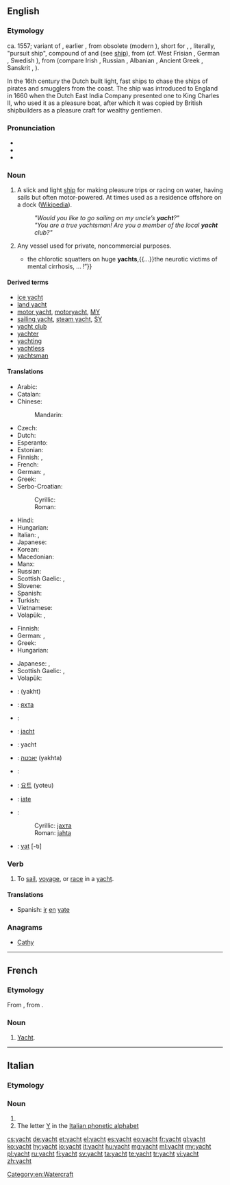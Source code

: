 {{also|Yacht}}
==English==

===Etymology===
ca. 1557; variant of {{term|yaught|lang=en}}, earlier {{term|yeaghe|lang=en||light, fast-sailing ship}}, from obsolete {{etyl|nl|en}} {{term|jaghte|jaght(e)|lang=nl|hunt}} (modern {{term|jacht|lang=nl}}), short for {{term|jaghtschip|lang=nl}}, {{term|jageschip|lang=nl||light sailing vessel, fast pirate ship}}, literally, "pursuit ship", compound of {{term|jagen|lang=nl||to hunt, chase}} and {{term|schip|lang=nl||ship}} (see [[ship]]), from {{etyl|gem-pro|en}} {{recons|jagōnan|lang=gem-pro}} (cf. West Frisian {{term|jeie|lang=fy}}, German {{term|jagen|lang=de}}, Swedish {{term|jaga|lang=sv}}), from {{etyl|ine-pro|en}} {{recons|yegʰo-|lang=ine-pro}} (compare Irish {{term|éad|lang=ga||jealousy}}, Russian {{term|ярый|tr=âryj||furious}}, Albanian {{term|gjah|lang=sq||hunt}}, Ancient Greek {{term|ζητέω|tr=zētéō||to search, seek|lang=grc}}, Sanskrit {{term|यवन|tr=yāvana||barbarian; agressor|lang=sa}}, {{term|यत्न||zeal|tr=yātna|lang=sa}}).

In the 16th century the Dutch built light, fast ships to chase the ships of pirates and smugglers from the coast. The ship was introduced to England in 1660 when the Dutch East India Company presented one to King Charles II, who used it as a pleasure boat, after which it was copied by British shipbuilders as a pleasure craft for wealthy gentlemen.

===Pronunciation===
* {{IPA|/jɒt/}}
* {{audio|en-us-yacht.ogg|Audio (US)}}
* {{rhymes|ɒt}}

===Noun===
{{en-noun}}

# A slick and light [[ship]] for making pleasure trips or racing on water, having sails but often motor-powered. At times used as a residence offshore on a dock ([[w:Yacht|Wikipedia]]).
#: '' "Would you like to go sailing on my uncle’s '''yacht'''?" ''
#: '' "You are a true yachtsman! Are you a member of the local '''yacht''' club?"''
# Any vessel used for private, noncommercial purposes.
#*{{quote-book|year=1907|author=[[w:Robert W. Chambers|Robert Chambers]]
|title=The Younger Set
|chapter=6|url=http://openlibrary.org/works/OL8127246W
|passage=“I don't mean all of your friends—only a small proportion—which, however, connects your circle with that deadly, idle, brainless bunch—the insolent chatterers at the opera,{{...}}the chlorotic squatters on huge '''yachts''',{{...}}the neurotic victims of mental cirrhosis, … !”}}

====Derived terms====
* [[ice yacht]]
* [[land yacht]]
* [[motor yacht]], [[motoryacht]], [[MY]]
* [[sailing yacht]], [[steam yacht]], [[SY]]
* [[yacht club]]
* [[yachter]]
* [[yachting]]
* [[yachtless]]
* [[yachtsman]]

====Translations====
{{trans-top|slick and light ship}}
* Arabic: {{t-|ar|يخت|m|tr=yakht}}
* Catalan: {{t-|ca|iot|m}}
* Chinese:
*: Mandarin: {{t-|cmn|游艇|tr=yóutǐng|sc=Hani}}
* Czech: {{t+|cs|jachta|f}}
* Dutch: {{t+|nl|jacht|f}}
* Esperanto: {{t-|eo|jaĥto|xs=Esperanto}}
* Estonian: {{t-|et|jaht}}
* Finnish: {{t+|fi|jahti}}, {{t-|fi|huvipursi}}
* French: {{t+|fr|yacht|m}}
* German: {{t+|de|Yacht|f}}, {{t+|de|Jacht|f}}
* Greek: {{t+|el|γιοτ|n|tr=yiot}}
* Serbo-Croatian:
*: Cyrillic: {{t-|sh|јахта|f}}
*: Roman: {{t-|sh|jahta|f}}
{{trans-mid}}
* Hindi: {{t-|hi|याख़्ट|tr=yāḵẖṭ|xs=Hindi}}
* Hungarian: {{t+|hu|jacht}}
* Italian: {{t-|it|panfilo|m}}, {{t+|it|yacht|m}}
* Japanese: {{t-|ja|ヨット|tr=yotto}}
* Korean: {{t-|ko|요트|tr=yoteu|sc=Hang}}
* Macedonian: {{t-|mk|јахта|f|tr=jáhta}}
* Manx: {{t-|gv|birling}}
* Russian: {{t+|ru|яхта|f|tr=jáxta}}
* Scottish Gaelic: {{t-|gd|gheat|f|xs=Scottish Gaelic}}, {{t-|gd|sgoth-long|f}}
* Slovene: {{t-|sl|jahta|f}}
* Spanish: {{t+|es|yate|m}}
* Turkish: {{t+|tr|yat}}
* Vietnamese: {{t+|vi|du thuyền|xs=Vietnamese}}
* Volapük: {{t-|vo|yakt}}, {{t-|vo|blesirayakt}}
{{trans-bottom}}

{{trans-top|any private noncommercial vessel}}
* Finnish: {{t-|fi|huvialus}}
* German: {{t+|de|Yacht|f}}, {{t+|de|Jacht|f}}
* Greek: {{t+|el|θαλαμηγός|f|tr=thalamigós}}
* Hungarian: {{t+|hu|jacht}}
{{trans-mid}}
* Japanese: {{t+|ja|船|tr=fune}}, {{t-|ja|ボート|tr=bōto}}
* Scottish Gaelic: {{t-|gd|gheat|f|xs=Scottish Gaelic}}, {{t-|gd|sgoth-long|f}}
* Volapük: {{t-|vo|yakt}}
{{trans-bottom}}

{{checktrans-top}}
* {{ttbc|ar}}: {{Arab|[[يخت]]}} (yakht)
* {{ttbc|bg}}: [[яхта]] {{f}}
* {{ttbc|ca}}: {{t-|ca|iot|m}}
* {{ttbc|nl}}: [[jacht]] {{n}}
* {{ttbc|fr}}: yacht {{m}}
* {{ttbc|he}}: [[יאכטה]] (yakhta) {{f}}
{{trans-mid}}
* {{ttbc|ga}}: {{t|ga|luamh|m}}
* {{ttbc|ko}}: [[요트]] (yoteu)
* {{ttbc|pt}}: [[iate]] {{m}}
* {{ttbc|sh}}:
*: Cyrillic: [[јахта]] {{f}}
*: Roman: [[jahta]] {{f}}
* {{ttbc|tr}}: [[yat]] [-tı]
{{trans-bottom}}

===Verb===
{{en-verb}}

# {{intransitive}} To [[sail]], [[voyage]], or [[race]] in a [[yacht]].

====Translations====
{{trans-top|to voyage in a yacht}}
* Spanish: [[ir]] [[en]] [[yate]]
{{trans-mid}}
{{trans-bottom}}

===Anagrams===
* [[Cathy#English|Cathy]]

[[Category:en:Watercraft]]

----

==French==

===Etymology===
From {{etyl|en|fr}} {{term|yacht|lang=en}}, from {{etyl|nl|fr}}.

===Noun===
{{fr-noun|m}}

# [[#English|Yacht]].

----

==Italian==

===Etymology===
{{etyl|en|it}}

===Noun===
{{head|it|noun|g=m}} {{inv}}

# {{l|en|yacht}}
# The letter [[Y]] in the [[Appendix:Italian phonetic alphabet|Italian phonetic alphabet]]

[[cs:yacht]]
[[de:yacht]]
[[et:yacht]]
[[el:yacht]]
[[es:yacht]]
[[eo:yacht]]
[[fr:yacht]]
[[gl:yacht]]
[[ko:yacht]]
[[hy:yacht]]
[[io:yacht]]
[[it:yacht]]
[[hu:yacht]]
[[mg:yacht]]
[[ml:yacht]]
[[my:yacht]]
[[pl:yacht]]
[[ru:yacht]]
[[fi:yacht]]
[[sv:yacht]]
[[ta:yacht]]
[[te:yacht]]
[[tr:yacht]]
[[vi:yacht]]
[[zh:yacht]]